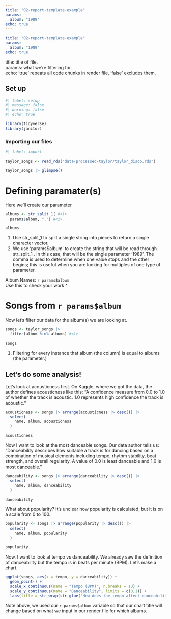 ```yaml
---
title: "02-report-template-example"
params:
  album: "1989"
echo: true
---
```


``` yaml
title: "02-report-template-example"
params:
  album: "1989"
echo: true
```

title: title of file. \
params: what we're filtering for. \
echo: 'true' repeats all code chunks in render file, 'false' excludes them. \

## Set up

```r

#| label: setup
#| message: false
#| warning: false
#| echo: true

library(tidyverse)
library(janitor)

```


### Importing our files 

```r
#| label: import

taylor_songs <- read_rds("data-processed-taylor/taylor_disco.rds")

taylor_songs |> glimpse()

```
# Defining paramater(s)

Here we'll create our parameter

```r
albums <- str_split_1( #<1>
  params$album, ",") #<2>

albums
```
1. Use str_split_1 to split a single string into pieces to return a single character vector.
2.  We use 'params$album' to create the string that will be read through str_split_1 . In this case, that will be the single parameter '1989'. The comma is used to determine when one value stops and the other begins; this is useful when you are looking for multiples of one type of parameter.


Album Names: `r params$album` \
Use this to check your work ^


# Songs from `r params$album`

Now let's filter our data for the album(s) we are looking at.

```r
songs <- taylor_songs |> 
  filter(album %in% albums) #<1>

songs
```

1. Filtering for every instance that album (the column) is equal to albums (the parameter.)

## Let's do some analysis!

Let's look at acousticness first. On Kaggle, where we got the data, the author defines acousticness like this: "A confidence measure from 0.0 to 1.0 of whether the track is acoustic. 1.0 represents high confidence the track is acoustic."

```r
acousticness <- songs |> arrange(acousticness |> desc()) |> 
  select(
    name, album, acousticness
  )

acousticness
```

Now I want to look at the most danceable songs. Our data author tells us: "Danceability describes how suitable a track is for dancing based on a combination of musical elements including tempo, rhythm stability, beat strength, and overall regularity. A value of 0.0 is least danceable and 1.0 is most danceable." 

```r
danceability <- songs |> arrange(danceability |> desc()) |> 
  select(
    name, album, danceability
  )

danceability
```

What about popularity? It's unclear how popularity is calculated, but it is on a scale from 0 to 100. 

```r
popularity <- songs |> arrange(popularity |> desc()) |> 
  select(
    name, album, popularity
  )

popularity
```

Now, I want to look at tempo vs danceability. We already saw the definition of danceability but the tempo is in beats per minute (BPM). Let's make a chart. 

```r
ggplot(songs, aes(x = tempo, y = danceability)) +
  geom_point() +
  scale_x_continuous(name = "Tempo (BPM)", n.breaks = 10) +
  scale_y_continuous(name = "Danceability", limits = c(0,1)) +
  labs(title = str_wrap(str_glue("How does the tempo affect danceability of Taylor Swift songs from album(s): {album_names}", album_names = params$album)))  
```

Note above, we used our `r params$album` variable so that our chart title will change based on what we input in our render file for which albums. 
